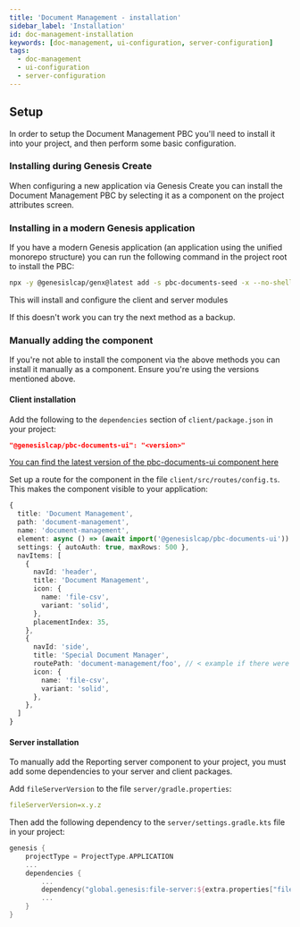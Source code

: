 ```yaml
---
title: 'Document Management - installation'
sidebar_label: 'Installation'
id: doc-management-installation
keywords: [doc-management, ui-configuration, server-configuration]
tags:
  - doc-management
  - ui-configuration
  - server-configuration
---
```


## Setup

In order to setup the Document Management PBC you'll need to install it into your project, and then perform some basic configuration. 

### Installing during Genesis Create

When configuring a new application via Genesis Create you can install the Document Management PBC by selecting it as a component on the project attributes screen.

### Installing in a modern Genesis application

If you have a modern Genesis application (an application using the unified monorepo structure) you can run the following command in the project root to install the PBC:

```bash
npx -y @genesislcap/genx@latest add -s pbc-documents-seed -x --no-shell
```

This will install and configure the client and server modules

If this doesn't work you can try the next method as a backup.

### Manually adding the component

If you're not able to install the component via the above methods you can install it manually as a component. Ensure you're using the versions mentioned above.

#### Client installation

Add the following to the `dependencies` section of `client/package.json` in your project:

```json
"@genesislcap/pbc-documents-ui": "<version>"
```

[You can find the latest version of the pbc-documents-ui component here](https://www.npmjs.com/package/@genesislcap/pbc-documents-ui)

Set up a route for the component in  the file `client/src/routes/config.ts`. This makes the component visible to your application:

```typescript
{
  title: 'Document Management',
  path: 'document-management',
  name: 'document-management',
  element: async () => (await import('@genesislcap/pbc-documents-ui')).FoundationDocumentManager,
  settings: { autoAuth: true, maxRows: 500 },
  navItems: [
    {
      navId: 'header',
      title: 'Document Management',
      icon: {
        name: 'file-csv',
        variant: 'solid',
      },
      placementIndex: 35,
    },
    {
      navId: 'side',
      title: 'Special Document Manager',
      routePath: 'document-management/foo', // < example if there were child routes
      icon: {
        name: 'file-csv',
        variant: 'solid',
      },
    },
  ]
}
```

#### Server installation

To manually add the Reporting server component to your project, you must add some dependencies to your server and client packages.

Add `fileServerVersion` to the file `server/gradle.properties`:

```yaml
fileServerVersion=x.y.z
```

Then add the following dependency to the `server/settings.gradle.kts` file in your project:

```kotlin
genesis {
    projectType = ProjectType.APPLICATION
    ...
    dependencies {
        ...
        dependency("global.genesis:file-server:${extra.properties["fileServerVersion"]}")
        ...
    }
}
```
